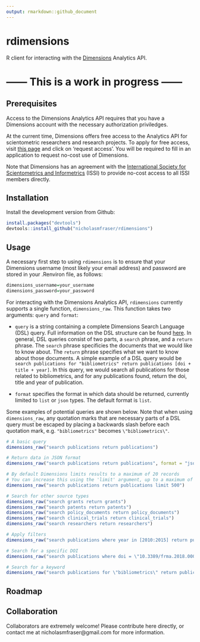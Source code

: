 ```yaml
---
output: rmarkdown::github_document
---
```


<!-- README.md is generated from README.Rmd. Please edit that file -->

# rdimensions

R client for interacting with the [Dimensions](https://www.dimensions.ai/) Analytics API.

# ------ This is a work in progress ------

## Prerequisites

Access to the Dimensions Analytics API requires that you have a Dimensions account with the necessary authorization priviledges.

At the current time, Dimensions offers free access to the Analytics API for scientometric researchers and research projects. To apply for free access, visit [this page](https://www.dimensions.ai/scientometric-research/) and click on 'request access'. You will be required to fill in an application to request no-cost use of Dimensions.

Note that Dimensions has an agreement with the [International Society for Scientometrics and Informetrics](http://issi-society.org/) (ISSI) to provide no-cost access to all ISSI members directly. 

## Installation

Install the development version from Github:

```r

install.packages("devtools")
devtools::install_github("nicholasmfraser/rdimensions")

```

## Usage

A necessary first step to using `rdimensions` is to ensure that your Dimensions username (most likely your email address) and password are stored in your .Renviron file, as follows:

```r
dimensions_username=your_username
dimensions_password=your_password
```

For interacting with the Dimensions Analytics API, `rdimensions` currently supports a single function, `dimensions_raw`. This function takes two arguments: `query` and `format`:

* `query` is a string containing a complete Dimensions Search Language (DSL) query. Full information on the DSL structure can be found [here](https://docs.dimensions.ai/dsl/). In general, DSL queries consist of two parts, a `search` phrase, and a `return` phrase. The `search` phrase specificies the documents that we would like to know about. The `return` phrase specifies what we want to know about those documents. A simple example of a DSL query would be `search publications for "bibliometrics" return publications [doi + title + year]`. In this query, we would search all publications for those related to bibliometrics, and for any publications found, return the doi, title and year of publication.

* `format` specifies the format in which data should be returned, currently limited to `list` or `json` types. The default format is `list`.

Some examples of potential queries are shown below. Note that when using `dimensions_raw`, any quotation marks that are necessary parts of a DSL query must be escaped by placing a backwards slash before each quotation mark, e.g. `"bibliometrics"` becomes `\"bibliometrics\"`. 

```r

# A basic query
dimensions_raw("search publications return publications")

# Return data in JSON format
dimensions_raw("search publications return publications", format = "json")

# By default Dimensions limits results to a maximum of 20 records
# You can increase this using the 'limit' argument, up to a maximum of 1000 records
dimensions_raw("search publications return publications limit 500")

# Search for other source types
dimensions_raw("search grants return grants")
dimensions_raw("search patents return patents")
dimensions_raw("search policy_documents return policy_documents")
dimensions_raw("search clinical_trials return clinical_trials")
dimensions_raw("search researchers return researchers")

# Apply filters
dimensions_raw("search publications where year in [2010:2015] return publications")

# Search for a specific DOI
dimensions_raw("search publications where doi = \"10.3389/frma.2018.00023\" return publications")

# Search for a keyword
dimensions_raw("search publications for \"bibliometrics\" return publications")

```

## Roadmap

## Collaboration

Collaborators are extremely welcome! Please contribute here directly, or contact me at nicholasmfraser@gmail.com for more information.
